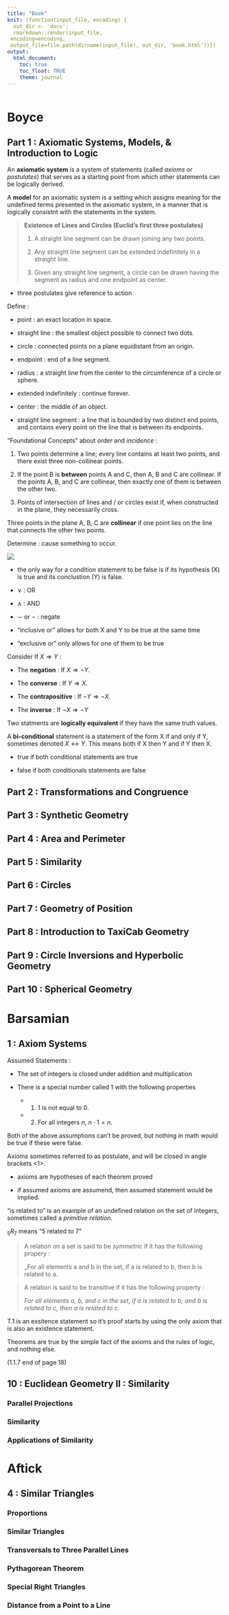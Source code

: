 ```yaml
---
title: "Book"
knit: (function(input_file, encoding) {
  out_dir <- 'docs';
  rmarkdown::render(input_file,
 encoding=encoding,
 output_file=file.path(dirname(input_file), out_dir, 'book.html'))})
output:
  html_document:
    toc: true
    toc_float: TRUE
    theme: journal
---
```


```r

```

# Boyce  

## Part 1 : Axiomatic Systems, Models, & Introduction to Logic 

An **axiomatic system** is a system of statements (called _axioms_ or _postulates_) that serves as a starting point from which other statements can be logically derived. 

A **model** for an axiomatic system is a setting which assigns meaning for the undefined terms presented in the axiomatic system, in a manner that is logically consistnt with the statements in the system.

> **Existence of Lines and Circles (Euclid's first three postulates)**
>
> 1. A straight line segment can be drawn joining any two points. 
>
> 2. Any straight line segment can be extended indefinitely in a straight line. 
>
> 3. Given any straight line segment, a circle can be drawn having the segment as radius and one endpoint as center. 

- three postulates give reference to action 

Define : 

- point : an exact location in space. 

- straight line : the smallest object possible to connect two dots.  

- circle : connected points on a plane equidistant from an origin. 

- endpoint : end of a line segment. 

- radius : a straight line from the center to the circumference of a circle or sphere. 

- extended indefinitely : continue forever. 

- center : the middle of an object. 

- straight line segment : a line that is bounded by two distinct end points, and contains every point on the line that is between its endpoints.

"Foundational Concepts" about _order_ and _incidence_ :

1. Two points determine a line; every line contains at least two points, and there exist three non-collinear points. 

2. If the point B is **between** points A and C, then A, B and C are collinear. If the points A, B, and C are collinear, then exactly one of them is between the other two. 

3. Points of intersection of lines and / or circles exist if, when constructed in the plane, they necessarily cross. 

Three points in the plane A, B, C are **collinear** if one point lies on the line that connects the other two points. 

Determine : cause something to occur. 

![](img/img1.png) 

- the only way for a condition statement to be false is if its hypothesis (X) is true and its conclustion (Y) is false. 

- $\lor$ : OR 

- $\land$ : AND

- $\sim$ or $\neg$ : negate

- "inclusive or" allows for both X and Y to be true at the same time 

- "exclusive or" only allows for one of them to be true

Consider If $X\Rightarrow Y$ : 

- The **negation** : If $X\Rightarrow\neg Y$.

- The **converse** : If $Y\Rightarrow X$.

- The **contrapositive** : If $\neg Y\Rightarrow \neg X$.

- The **inverse** : If $\neg X\Rightarrow \neg Y$

Two statments are **logically equivalent** if they have the same truth values. 

A **bi-conditional** statement is a statement of the form X if and only if Y, sometimes denoted $X\leftrightarrow Y$. This means both if X then Y and if Y then X. 

- true if both conditional statements are true

- false if both conditionals statements are false 

## Part 2 : Transformations and Congruence 

## Part 3 : Synthetic Geometry 

## Part 4 : Area and Perimeter

## Part 5 : Similarity 

## Part 6 : Circles 

## Part 7 : Geometry of Position 

## Part 8 : Introduction to TaxiCab Geometry 

## Part 9 : Circle Inversions and Hyperbolic Geometry 

## Part 10 : Spherical Geometry 

# Barsamian 

## 1 : Axiom Systems 

Assumed Statements : 

- The set of integers is closed under addition and multiplication 

- There is a special number called 1 with the following properties

  - 1) 1 is not equal to 0. 
  
  - 2) For all integers $n$, $n\cdot1=n$.
  
Both of the above assumptions can't be proved, but nothing in math would be true if these were false. 

Axioms sometimes referred to as postulate, and will be closed in angle brackets <1>. 

- axioms are hypotheses of each theorem proved

- if assumed axioms are assumend, then assumed statement would be implied. 

"is related to" is an example of an undefined relation on the set of integers, sometimes called a _primitive relation_.

$_5R_7$ means "5 related to 7"

> A relation on a set is said to be _symmetric_ if it has the following propery :
>
> _For all elements a and b in the set, if a is related to b, then b is related to a. 

> A relation is said to be transitive if it has the following property : 
>
> _For all elements a, b, and c in the set, if a is related to b, and b is related to c, then a is related to c._

T.1 is an exsitence statement so it's proof starts by using the only axiom that is also an existence statement. 

Theorems are true by the simple fact of the axioms and the rules of logic, and nothing else. 

(1.1.7 end of page 18)

## 10 : Euclidean Geometry II : Similarity 

### Parallel Projections 

### Similarity 

### Applications of Similarity 

# Aftick 

## 4 : Similar Triangles 

### Proportions 

### Similar Triangles 

### Transversals to Three Parallel Lines

### Pythagorean Theorem 

### Special Right Triangles 

### Distance from a Point to a Line 

